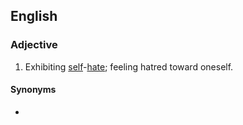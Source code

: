 ==English==

===Adjective===
{{en-adj|head=[[self]]-[[hating]]}}

# Exhibiting [[self]]-[[hate]]; feeling hatred toward oneself.

====Synonyms====
* {{l|en|self-loathing}}
